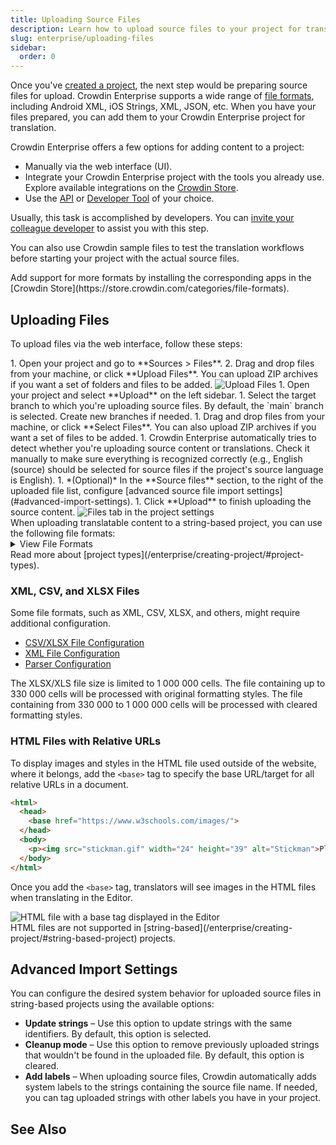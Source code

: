 ```yaml
---
title: Uploading Source Files
description: Learn how to upload source files to your project for translation
slug: enterprise/uploading-files
sidebar:
  order: 0
---
```



Once you've [created a project](/enterprise/creating-project/), the next step would be preparing source files for upload. Crowdin Enterprise supports a wide range of [file formats](/enterprise/supported-formats/), including Android XML, iOS Strings, XML, JSON, etc. When you have your files prepared, you can add them to your Crowdin Enterprise project for translation.

Crowdin Enterprise offers a few options for adding content to a project:

* Manually via the web interface (UI).
* Integrate your Crowdin Enterprise project with the tools you already use. Explore available integrations on the [Crowdin Store](https://store.crowdin.com/).
* Use the [API](/developer/api/) or [Developer Tool](/developer/dev-tools/) of your choice.

Usually, this task is accomplished by developers. You can [invite your colleague developer](/enterprise/inviting-people/) to assist you with this step.

You can also use Crowdin sample files to test the translation workflows before starting your project with the actual source files.

<Aside type="tip">
  Add support for more formats by installing the corresponding apps in the [Crowdin Store](https://store.crowdin.com/categories/file-formats).
</Aside>

## Uploading Files

To upload files via the web interface, follow these steps:

<Tabs syncKey="projectType">
  <TabItem label="File-based project">
    <Steps>
      1. Open your project and go to **Sources > Files**.
      2. Drag and drop files from your machine, or click **Upload Files**. You can upload ZIP archives if you want a set of folders and files to be added. <Image src={uploadFiles} alt="Upload Files" />
    </Steps>
  </TabItem>
  <TabItem label="String-based project">
    <Steps>
      1. Open your project and select **Upload** on the left sidebar.
      1. Select the target branch to which you're uploading source files. By default, the `main` branch is selected. Create new branches if needed.
      1. Drag and drop files from your machine, or click **Select Files**. You can also upload ZIP archives if you want a set of files to be added.
      1. Crowdin Enterprise automatically tries to detect whether you're uploading source content or translations. Check it manually to make sure everything is recognized correctly (e.g., English (source) should be selected for source files if the project's source language is English).
      1. *(Optional)* In the **Source files** section, to the right of the uploaded file list, configure [advanced source file import settings](#advanced-import-settings).
      1. Click **Upload** to finish uploading the source content. <Image src={uploadFilesSB} alt="Files tab in the project settings" />
    </Steps>
  </TabItem>
</Tabs>

<Aside title="String-Based Projects">
  When uploading translatable content to a string-based project, you can use the following file formats:

  <details>
    <summary>View File Formats</summary>
    <Include file="sb-file-formats.mdx" />
  </details>
</Aside>

<ReadMore>
  Read more about [project types](/enterprise/creating-project/#project-types).
</ReadMore>

### XML, CSV, and XLSX Files

Some file formats, such as XML, CSV, XLSX, and others, might require additional configuration.

* [CSV/XLSX File Configuration](/enterprise/csv-xlsx-configuration/)
* [XML File Configuration](/enterprise/xml-configuration/)
* [Parser Configuration](/enterprise/project-settings/parser-configuration/)

<Aside type="caution" title="Limitations">
  The XLSX/XLS file size is limited to 1 000 000 cells. The file containing up to 330 000 cells will be processed with original formatting styles. The file containing from 330 000 to 1 000 000 cells will be processed with cleared formatting styles.
</Aside>

### HTML Files with Relative URLs

To display images and styles in the HTML file used outside of the website, where it belongs, add the `<base>` tag to specify the base URL/target for all relative URLs in a document.

```html wrap
<html>
  <head>
    <base href="https://www.w3schools.com/images/">
  </head>
  <body>
    <p><img src="stickman.gif" width="24" height="39" alt="Stickman">Please note that we only specified a relative address for the image. Since we specified a base URL in the head section, the browser will look for the image at "https://www.w3schools.com/images/stickman.gif".</p>
  </body>
</html>
```

Once you add the `<base>` tag, translators will see images in the HTML files when translating in the Editor.

<Image src={baseHtmlEditor} alt="HTML file with a base tag displayed in the Editor" />

<Aside type="caution" title="Limitations">
  HTML files are not supported in [string-based](/enterprise/creating-project/#string-based-project) projects.
</Aside>

## Advanced Import Settings

You can configure the desired system behavior for uploaded source files in string-based projects using the available options:

* **Update strings** &ndash; Use this option to update strings with the same identifiers. By default, this option is selected.
* **Cleanup mode** &ndash; Use this option to remove previously uploaded strings that wouldn't be found in the uploaded file. By default, this option is cleared.
* **Add labels** &ndash; When uploading source files, Crowdin automatically adds system labels to the strings containing the source file name. If needed, you can tag uploaded strings with other labels you have in your project.

## See Also

<CardGrid>
  <LinkCard
    title="Uploading Existing Translations"
    description="Learn how to upload existing translations to your project."
    href="/enterprise/uploading-translations/"
  />
  <LinkCard
    title="File Management"
    description="Manage and configure source files in your project."
    href="/enterprise/file-management/"
  />
  <LinkCard
    title="Versions Management"
    description="Learn how to manage different versions of your project."
    href="/enterprise/version-management/"
  />
  <LinkCard
    title="Import Settings"
    description="Configure how placeholders, duplicates, and word counts are handled."
    href="/enterprise/project-settings/import/"
  />
</CardGrid>
